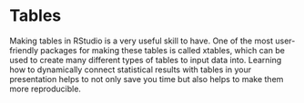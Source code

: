 Tables
========================================================

  Making tables in RStudio is a very useful skill to have. One of the most user-friendly packages for making these tables is called xtables, which can be used to create many different types of tables to input data into. Learning how to dynamically connect statistical results with tables in your presentation helps to not only save you time but also helps to make them more reproducible.